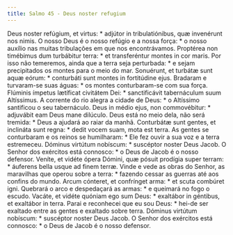 ```yaml
---
title: Salmo 45 - Deus noster refugium
---
```


<div class="grid grid-cols-2 gap-5">
  <span class="col-6 dropcaps text-justify">
    Deus noster refúgium, et virtus: * adjútor in tribulatiónibus, quæ
    invenérunt nos nimis.
  </span>
  <span class="col-6 dropcaps text-justify">
    O nosso Deus é o nosso refúgio e a nossa força: * o nosso auxílio nas muitas
    tribulações em que nos encontrávamos.
  </span>
  <span class="col-6 text-justify">
    Proptérea non timébimus dum turbábitur terra: * et transferéntur montes in
    cor maris.
  </span>
  <span class="col-6 text-justify">
    Por isso não temeremos, ainda que a terra seja perturbada: * e sejam
    precipitados os montes para o meio do mar.
  </span>
  <span class="col-6 text-justify">
    Sonuérunt, et turbátæ sunt aquæ eórum: * conturbáti sunt montes in
    fortitúdine ejus.
  </span>
  <span class="col-6 text-justify">
    Bradaram e turvaram-se suas águas: * os montes conturbaram-se com sua força.
  </span>
  <span class="col-6 text-justify">
    Flúminis ímpetus lætíficat civitátem Dei: * sanctificávit tabernáculum suum
    Altíssimus.
  </span>
  <span class="col-6 text-justify">
    A corrente do rio alegra a cidade de Deus: * o Altíssimo santificou o seu
    tabernáculo.
  </span>
  <span class="col-6 text-justify">
    Deus in médio ejus, non commovébitur: * adjuvábit eam Deus mane dilúculo.
  </span>
  <span class="col-6 text-justify">
    Deus está no meio dela, não será tremida: * Deus a ajudará ao raiar da
    manhã.
  </span>
  <span class="col-6 text-justify">
    Conturbátæ sunt gentes, et inclináta sunt regna: * dedit vocem suam, mota
    est terra.
  </span>
  <span class="col-6 text-justify">
    As gentes se conturbaram e os reinos se humilharam: * Ele fez ouvir a sua
    voz e a terra estremeceu.
  </span>
  <span class="col-6 text-justify">
    Dóminus virtútum nobíscum: * suscéptor noster Deus Jacob.
  </span>
  <span class="col-6 text-justify">
    O Senhor dos exércitos está connosco: * o Deus de Jacob é o nosso defensor.
  </span>
  <span class="col-6 text-justify">
    Veníte, et vidéte ópera Dómini, quæ pósuit prodígia super terram: * áuferens
    bella usque ad finem terræ.
  </span>
  <span class="col-6 text-justify">
    Vinde e vede as obras do Senhor, as maravilhas que operou sobre a terra: *
    fazendo cessar as guerras até aos confins do mundo.
  </span>
  <span class="col-6 text-justify">
    Arcum cónteret, et confrínget arma: * et scuta combúret igni.
  </span>
  <span class="col-6 text-justify">
    Quebrará o arco e despedaçará as armas: * e queimará no fogo o escudo.
  </span>
  <span class="col-6 text-justify">
    Vacáte, et vidéte quóniam ego sum Deus: * exaltábor in géntibus, et
    exaltábor in terra.
  </span>
  <span class="col-6 text-justify">
    Parai e reconhecei que eu sou Deus: * hei-de ser exaltado entre as gentes e
    exaltado sobre terra.
  </span>
  <span class="col-6 text-justify">
    Dóminus virtútum nobíscum: * suscéptor noster Deus Jacob.
  </span>
  <span class="col-6 text-justify">
    O Senhor dos exércitos está connosco: * o Deus de Jacob é o nosso defensor.
  </span>
</div>

